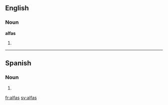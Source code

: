 ==English==

===Noun===
'''alfas'''

# {{plural of|[[alfa]]}}

----

==Spanish==

===Noun===
{{es-noun-pl|f}}

# {{plural of|[[alfa]]|lang=Spanish|nocat=true}}

[[fr:alfas]]
[[sv:alfas]]